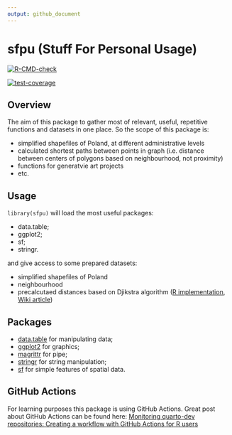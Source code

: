 ```yaml
---
output: github_document
---
```

<!-- README.md is generated from README.Rmd. Please edit that file -->

# sfpu (Stuff For Personal Usage)

<!-- badges: start -->
[![R-CMD-check](https://github.com/DominikZabinski/sfpu/actions/workflows/check-release.yaml/badge.svg)](https://github.com/DominikZabinski/sfpu/actions/workflows/check-release.yaml)

[![test-coverage](https://github.com/DominikZabinski/sfpu/actions/workflows/test-coverage.yaml/badge.svg)](https://github.com/DominikZabinski/sfpu/actions/workflows/test-coverage.yaml)
<!-- badges: end -->

## Overview

The aim of this package to gather most of relevant, useful, repetitive functions and datasets in one place. So the scope of this package is:

- simplified shapefiles of Poland, at different administrative levels 
- calculated shortest paths between points in graph (i.e. distance between centers of polygons based on neighbourhood, not proximity)
- functions for generatvie art projects
- etc.

## Usage

`library(sfpu)` will load the most useful packages: 

- data.table;
- ggplot2;
- sf;
- stringr.

and give access to some prepared datasets:

- simplified shapefiles of Poland
- neighbourhood
- precalcutaed distances based on Djikstra algorithm ([R implementation](https://blog.ephorie.de/finding-the-shortest-path-with-dijkstras-algorithm), [Wiki article](https://en.wikipedia.org/wiki/Dijkstra%27s_algorithm))

## Packages

- [data.table](https://github.com/Rdatatable/data.table) for manipulating data;
- [ggplot2](https://github.com/tidyverse/ggplot2) for graphics;
- [magrittr](https://github.com/tidyverse/magrittr) for pipe;
- [stringr](https://github.com/tidyverse/stringr) for string manipulation;
- [sf](https://github.com/r-spatial/sf) for simple features of spatial data.

## GitHub Actions

For learning purposes this package is using GitHub Actions. Great post about GitHub Actions can be found here: [Monitoring quarto-dev repositories: Creating a workflow with GitHub Actions for R users](https://beamilz.com/posts/series-gha/2022-series-gha-2-creating-your-first-action/en/)

